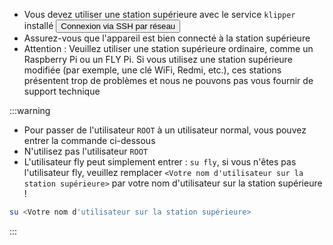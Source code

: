 * Vous devez utiliser une station supérieure avec le service `klipper` installé  <Button variant="contained" disableElevation href="/docs/DebugDoc/BasicTutorial/">Connexion via SSH par réseau</Button>
* Assurez-vous que l'appareil est bien connecté à la station supérieure
* Attention : Veuillez utiliser une station supérieure ordinaire, comme un Raspberry Pi ou un FLY Pi. Si vous utilisez une station supérieure modifiée (par exemple, une clé WiFi, Redmi, etc.), ces stations présentent trop de problèmes et nous ne pouvons pas vous fournir de support technique


:::warning
* Pour passer de l'utilisateur `ROOT` à un utilisateur normal, vous pouvez entrer la commande ci-dessous
* N'utilisez pas l'utilisateur `ROOT`
* L'utilisateur fly peut simplement entrer : `su fly`, si vous n'êtes pas l'utilisateur fly, veuillez remplacer `<Votre nom d'utilisateur sur la station supérieure>` par votre nom d'utilisateur sur la station supérieure !
```bash
su <Votre nom d'utilisateur sur la station supérieure>
```
:::
